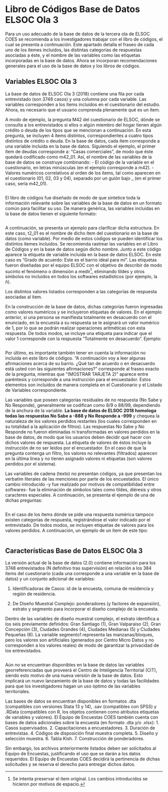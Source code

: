 # Libro de Códigos Base de Datos ELSOC Ola 3 {#libro-codigos}

Para un uso adecuado de la base de datos de la tercera ola de ELSOC COES se recomienda a los investigadores trabajar con el libro de códigos, el cual se presenta a continuación. Este apartado detalla el fraseo de cada uno de los ítemes incluidos, las distintas categorías de respuestas asociadas a éste, y el nombre de las variables como las etiquetas incorporadas en la base de datos. Ahora se incorporan recomendaciones generales para el uso de la base de datos y los libros de códigos.

## Variables ELSOC Ola 3

La base de datos de ELSOC Ola 3 (2018) contiene una fila por cada entrevistado (son 3748 casos) y una columna por cada variable. Las variables corresponden a los ítems incluidos en el cuestionario del estudio. Ahora, es necesario que el usuario comprenda plenamente qué es un ítem.

A modo de ejemplo, la pregunta M42 del cuestionario de ELSOC, dónde se consulta a los entrevistados si ellos o algún miembro del hogar tienen algún crédito o deuda de los tipos que se mencionan a continuación. En esta pregunta, se incluyen 4 ítems distintos, correspondientes a cuatro tipos distintos de crédito o deuda. En la base de datos, cada ítem corresponde a una variable incluida en la base de datos. Siguiendo el ejemplo, el primer ítem de deudas corresponde a: “Casas comerciales", de modo que éste quedará codificado como m42_01. Así, el nombre de las variables de la base de datos se construye combinando:
    - El código de la variable en el cuestionario, en letras minúsculas (en el ejemplo corresponde a m42).
    - Valores numéricos correlativos al orden de los ítems, tal como aparecen en el cuestionario (01, 02, 03 y 04), separado por un guión bajo _ (en el primer caso, sería m42_01).

```r

```


El libro de códigos fue diseñado de modo de que sintetice toda la información relevante sobre las variables de la base de datos en un formato común para facilitar su uso. De manera genérica, las variables incluidas en la base de datos tienen el siguiente formato:
 
```r

```
 
A continuación, se presenta un ejemplo para clarificar dicha estructura. En este caso, t2_01 es el nombre de dicho ítem del cuestionario en la base de datos (como variable). Por medio de estos códigos se pueden identificar los distintos ítemes incluidos. Se recomienda rastrear las variables en el Libro de Códigos y en la base de datos según dicho nombre. Junto a este código aparece la etiqueta de variable incluida en la base de datos ELSOC. En este caso es “Grado de acuerdo: Este es el barrio ideal para mí”. Las etiquetas fueron diseñadas por el equipo ELSOC con el objetivo de describir de modo sucinto el fenómeno o dimensión a medir^[Se intenta preservar el ítem original. Los cambios introducidos se hicieron por motivos de espacio.], eliminando tildes y otros símbolos no incluidos en todos los softwares estadísticos (por ejemplo, la ñ).

Los distintos valores listados corresponden a las categorías de respuesta asociadas al ítem.

En la construcción de la base de datos, dichas categorías fueron ingresadas como valores numéricos y se incluyeron etiquetas de valores. En el ejemplo anterior, si una persona se manifiesta totalmente en desacuerdo con el enunciado, en la encuesta a su respuesta se le asignará un valor numérico de 1, por lo que se podrán realizar operaciones aritméticas con esta respuesta. De todos modos, se incluye una etiqueta para indicar que el valor 1 corresponde con la respuesta “Totalmente en desacuerdo”. Ejemplo:

```r

```

 
Por último, es importante también tener en cuenta la información no incluida en este libro de códigos. “A continuación voy a leer algunas afirmaciones acerca de su barrio. ¿Qué tan de acuerdo o en desacuerdo está usted con las siguientes afirmaciones?" corresponde al fraseo exacto de la pregunta, mientras que “(MOSTRAR TARJETA 2)” aparece entre paréntesis y corresponde a una instrucción para el encuestador. Estos elementos son incluidos de manera completa en el Cuestionario y el Listado de Variables correspondiente.

Las variables que poseen categorías residuales de no respuesta (No Sabe y No Responde), generalmente se codifican como 8/9 o 88/99, dependiendo de la anchura de la variable. **La base de datos de ELSOC 2018 homologa todas las respuestas No Sabe a -888 y No Responde a -999** y chequea la naturaleza de los valores perdidos restantes (los cuales corresponden en su totalidad a la aplicación de filtros). Las respuestas No Sabe y No Responde no fueron eliminadas ni transformadas en valores perdidos en la base de datos, de modo que los usuarios deben decidir qué hacer con dichos valores de respuesta. La etiqueta de valores de éstos incluye la instrucción de no ser leídos por el encuestador. En el caso de que la pregunta contenga un filtro, los valores no relevantes (filtrados) aparecen en la última línea y no tienen asignado valores ni etiquetas (son valores perdidos por el sistema).

Las variables de cadena (texto) no presentan códigos, ya que presentan los verbatim literales de las menciones por parte de los encuestados. El único cambio introducido -y fue realizado por motivos de compatibilidad entre softwares- fue la eliminación de símbolos tales como tildes, diéresis y otros caracteres especiales. A continuación, se presenta el ejemplo de una de dichas preguntas:

```r

```

 
En el caso de los ítems dónde se pide una respuesta numérica tampoco existen categorías de respuesta, registrándose el valor indicado por el entrevistado. De todos modos, se incluyen etiquetas de valores para los valores perdidos. A continuación, un ejemplo de un ítem de este tipo:

```r

```


## Características Base de Datos ELSOC Ola 3

La versión actual de la base de datos (2.0) contiene información para los 3748 entrevistados (N definitivo tras supervisión) en relación a los 384 ítems del cuestionario (cada una corresponde a una variable en la base de datos) y un conjunto adicional de variables:

1. Identificadoras de Casos: id de la encuesta, comuna de residencia y región de residencia.

2. De Diseño Muestral Complejo: ponderadores (y factores de expansión), estrato y segmento para incorporar el diseño complejo de la encuesta.

Dentro de las variables de diseño muestral complejo, el estrato identifica a los seis previamente definidos: Gran Santiago (1), Gran Valparaíso (2), Gran Concepción (3), Ciudades Grandes (4), Ciudades Medianas (5) y Ciudades Pequeñas (6). La variable segmento1 representa las manzanas/bloques, pero los valores son artificiales (generados por Centro Micro Datos y no corresponden a los valores reales) de modo de garantizar la privacidad de los entrevistados.

```r

```

Aún no se encuentran disponibles en la base de datos las variables georreferenciadas que proveerá el Centro de Inteligencia Territorial (CIT), siendo esto motivo de una nueva versión de la base de datos. Esto implicará un nuevo lanzamiento de la base de datos y todas las facilidades para que los investigadores hagan un uso óptimo de las variables territoriales.

Las bases de datos se encuentran disponibles en formatos .dta (compatibles con versiones Stata 13 y 14), .sav (compatibles con SPSS) y .RData (compatibles con R, los objetos contienen como atributos etiquetas de variables y valores). El Equipo de Encuestas COES también cuenta con bases de datos adicionales sobre la encuesta (en formato .dta y/o .xlsx):
1. Casos supervisados.
2. Capacitaciones a encuestadores.
3. Duración de entrevistas.
4. Códigos de disposición final muestra completa.
5. Diseño y selección muestra.
6. Tabla Kish.
7. Construcción de ponderadores.

Sin embargo, los archivos anteriormente listados deben ser solicitados al Equipo de Encuestas, justificando el uso que se darán a los datos requeridos. El Equipo de Encuestas COES decidirá la pertinencia de dichas solicitudes y se reserva el derecho para entregar dichos datos.

